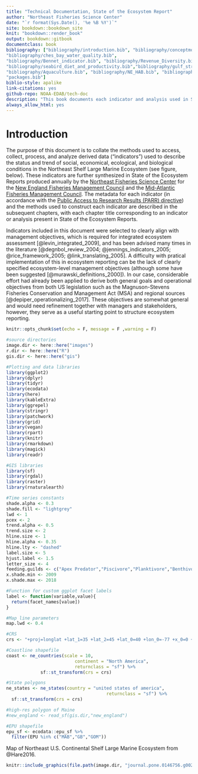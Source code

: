 ```yaml
---
title: "Technical Documentation, State of the Ecosystem Report"
author: "Northeast Fisheries Science Center"
date: "`r format(Sys.Date(), '%e %B %Y')`"
site: bookdown::bookdown_site
knit: "bookdown::render_book"
output: bookdown::gitbook
documentclass: book
bibliography: ["bibliography/introduction.bib", "bibliography/conceptmods.bib", "bibliography/trend_analysis.bib", "bibliography/EPU.bib", "bibliography/survey_data.bib",
"bibliography/ches_bay_water_quality.bib",
"bibliography/Bennet_indicator.bib", "bibliography/Revenue_Diversity.bib",
"bibliography/seabird_diet_and_productivity.bib","bibliography/gulf_stream_index.bib",
"bibliography/Aquaculture.bib", "bibliography/NE_HAB.bib", "bibliography/MAB_HAB.bib", "bibliography/Comm_rel_vuln.bib", "bibliography/Comm_climate_vuln.bib", "bibliography/RW.bib", "bibliography/thermal_hab_proj.bib", "bibliography/occupancy.bib", "bibliography/long_term_sst.bib", "bibliography/seasonal_sst_anomaly_maps.bib", "bibliography/Ich_div.bib", "bibliography/Species_dist.bib", "bibliography/CHL_PPD.bib", "bibliography/zooplankton.bib", "bibliography/Condition.bib", "bibliography/productivity_tech_memo.bib","bibliography/aggregate_groups.bib",
"packages.bib"]
biblio-style: apalike
link-citations: yes
github-repo: NOAA-EDAB/tech-doc
description: "This book documents each indicator and analysis used in State of the Ecosystem reporting"
always_allow_html: yes
---
```


# Introduction {-}

The purpose of this document is to collate the methods used to access, collect, process, and analyze derived data ("indicators") used to describe the status and trend of social, economical, ecological, and biological conditions in the Northeast Shelf Large Marine Ecosystem (see figure, below). These indicators are further synthesized in State of the Ecosystem Reports produced annually by the [Northeast Fisheries Science Center](https://www.nefsc.noaa.gov/) for the [New England Fisheries Management Council](https://www.nefmc.org/) and the [Mid-Atlantic Fisheries Management Council](http://www.mafmc.org/). The metadata for each indicator (in accordance with the [Public Access to Research Results (PARR) directive](http://obamawhitehouse.archives.gov/sites/default/files/microsites/ostp/ostp_public_access_memo_2013.pdf)) and the methods used to construct each indicator are described in the subsequent chapters, with each chapter title corresponding to an indicator or analysis present in State of the Ecosystem Reports.

Indicators included in this document were selected to clearly align with management objectives, which is required for integrated ecosystem assessment [@levin_integrated_2009], and has been advised many times in the literature [@degnbol_review_2004; @jennings_indicators_2005; @rice_framework_2005; @link_translating_2005]. A difficulty with pratical implementation of this in ecosystem reporting can be the lack of clearly specified ecosystem-level management objectives (although some have been suggested [@murawski_definitions_2000]). In our case, considerable effort had already been applied to derive both general goals and operational objectives from both US legislation such as the Magnuson-Stevens Fisheries Conservation and Management Act (MSA) and regional sources [@depiper_operationalizing_2017]. These objectives are somewhat general and would need refinement together with managers and stakeholders, however, they serve as a useful starting point to structure ecosystem reporting.

```r

knitr::opts_chunk$set(echo = F, message = F ,warning = F)

#source directories
image.dir <- here::here("images")
r.dir <- here::here("R")
gis.dir <- here::here("gis")

#Plotting and data libraries
library(ggplot2)
library(dplyr)
library(tidyr)
library(ecodata)
library(here)
library(kableExtra)
library(ggrepel)
library(stringr)
library(patchwork)
library(grid)
library(vegan)
library(rpart)
library(knitr)
library(rmarkdown)
library(magick)
library(readr)

#GIS libraries
library(sf)
library(rgdal)
library(raster)
library(rnaturalearth)

#Time series constants
shade.alpha <- 0.3
shade.fill <- "lightgrey"
lwd <- 1
pcex <- 2
trend.alpha <- 0.5
trend.size <- 2
hline.size <- 1
hline.alpha <- 0.35
hline.lty <- "dashed"
label.size <- 5
hjust.label <- 1.5
letter_size <- 4
feeding.guilds <- c("Apex Predator","Piscivore","Planktivore","Benthivore","Benthos")
x.shade.min <- 2009
x.shade.max <- 2018

#Function for custom ggplot facet labels
label <- function(variable,value){
  return(facet_names[value])
}

#Map line parameters
map.lwd <- 0.4

#CRS
crs <- "+proj=longlat +lat_1=35 +lat_2=45 +lat_0=40 +lon_0=-77 +x_0=0 +y_0=0 +datum=NAD83 +no_defs +ellps=GRS80 +towgs84=0,0,0"

#Coastline shapefile
coast <- ne_countries(scale = 10,
                          continent = "North America",
                          returnclass = "sf") %>%
             sf::st_transform(crs = crs)

#State polygons
ne_states <- ne_states(country = "united states of america",
                                      returnclass = "sf") %>%
  sf::st_transform(crs = crs)

#high-res polygon of Maine
#new_england <- read_sf(gis.dir,"new_england")

#EPU shapefile
epu_sf <- ecodata::epu_sf %>% 
  filter(EPU %in% c("MAB","GB","GOM"))


```
Map of Northeast U.S. Continental Shelf Large Marine Ecosystem from @Hare2016.


```r
knitr::include_graphics(file.path(image.dir, "journal.pone.0146756.g002.png"))

```

<!-- **References** -->

<!-- Hare JA, Morrison WE, Nelson MW, Stachura MM, Teeters EJ, Griffis RB, et al. (2016) A Vulnerability Assessment of Fish and Invertebrates to Climate Change on the Northeast US Continental Shelf. PLoS ONE 11(2): e0146756. https://doi.org/10.1371/journal.pone.0146756 -->

<!-- -------------- -->
